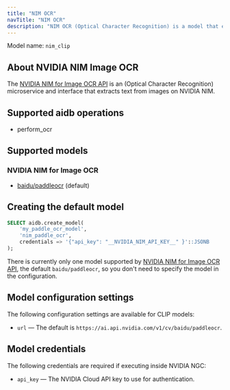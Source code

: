 ```yaml
---
title: "NIM OCR"
navTitle: "NIM OCR"
description: "NIM OCR (Optical Character Recognition) is a model that extracts text from images on NVIDIA NIM."
---
```


Model name: `nim_clip`

## About NVIDIA NIM Image OCR

The [NVIDIA NIM for Image OCR API](https://docs.nvidia.com/nim/ingestion/table-extraction/latest/overview.html) is an (Optical Character Recognition) microservice and interface that extracts text from images on NVIDIA NIM.


## Supported aidb operations

* perform_ocr

## Supported models

### NVIDIA NIM for Image OCR

* [baidu/paddleocr](https://build.nvidia.com/baidu/paddleocr/modelcard) (default)


## Creating the default model

```sql
SELECT aidb.create_model(
    'my_paddle_ocr_model',
    'nim_paddle_ocr',
    credentials => '{"api_key": "__NVIDIA_NIM_API_KEY__" }'::JSONB
);
```

There is currently only one model supported by [NVIDIA NIM for Image OCR API](https://docs.nvidia.com/nim/ingestion/table-extraction/latest/support-matrix.html), the default `baidu/paddleocr`, so you don't need to specify the model in the configuration.

## Model configuration settings

The following configuration settings are available for CLIP models:

* `url` &mdash; The default is `https://ai.api.nvidia.com/v1/cv/baidu/paddleocr`.

## Model credentials

The following credentials are required if executing inside NVIDIA NGC:

* `api_key` &mdash; The NVIDIA Cloud API key to use for authentication.
